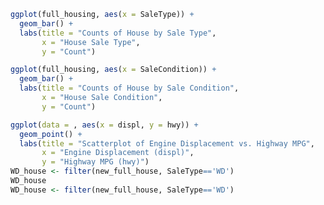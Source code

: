 ```r

ggplot(full_housing, aes(x = SaleType)) +
  geom_bar() +
  labs(title = "Counts of House by Sale Type",
       x = "House Sale Type",
       y = "Count")

ggplot(full_housing, aes(x = SaleCondition)) +
  geom_bar() +
  labs(title = "Counts of House by Sale Condition",
       x = "House Sale Condition",
       y = "Count")
```


```r
ggplot(data = , aes(x = displ, y = hwy)) +
  geom_point() +
  labs(title = "Scatterplot of Engine Displacement vs. Highway MPG",
       x = "Engine Displacement (displ)",
       y = "Highway MPG (hwy)")
WD_house <- filter(new_full_house, SaleType=='WD')
WD_house
WD_house <- filter(new_full_house, SaleType=='WD')
```

